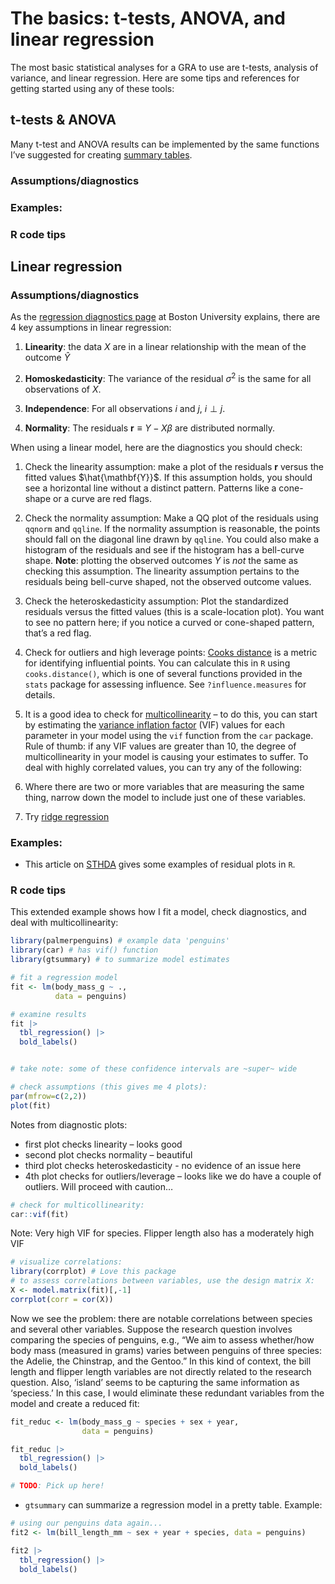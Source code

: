 # The basics: t-tests, ANOVA, and linear regression

The most basic statistical analyses for a GRA to use are t-tests, analysis of variance, and linear regression. Here are some tips and references for getting started using any of these tools: 

## t-tests & ANOVA

Many t-test and ANOVA results can be implemented by the same functions I've suggested for creating [summary tables](#tables). 


### Assumptions/diagnostics 


### Examples: 


### R code tips 

## Linear regression

### Assumptions/diagnostics 

As the [regression diagnostics page](https://sphweb.bumc.bu.edu/otlt/MPH-Modules/BS/R/R5_Correlation-Regression/R5_Correlation-Regression7.html) at Boston University explains, there are 4 key assumptions in linear regression: 

  1. **Linearity**: the data $X$ are in a linear relationship with the mean of the outcome $\hat Y$ 
  
  2. **Homoskedasticity**: The variance of the residual $\sigma^2$ is the same for all observations of $X$. 
  
  3. **Independence**: For all observations $i$ and $j$, $i \perp j$. 
  
  4. **Normality**: The residuals $\textbf{r} \equiv Y - X\beta$ are distributed normally. 


When using a linear model, here are the diagnostics you should check: 

  1. Check the linearity assumption: make a plot of the residuals $\textbf{r}$ versus the fitted values $\hat{\mathbf{Y}}$. If this assumption holds, you should see a horizontal line without a distinct pattern. Patterns like a cone-shape or a curve are red flags.  
  
  2. Check the normality assumption: Make a QQ plot of the residuals using `qqnorm` and `qqline`. If the normality assumption is reasonable, the points should fall on the diagonal line drawn by `qqline`. You could also make a histogram of the residuals and see if the histogram has a bell-curve shape. **Note**: plotting the observed outcomes $Y$ is *not* the same as checking this assumption. The linearity assumption pertains to the residuals being bell-curve shaped, not the observed outcome values. 
  
  3. Check the heteroskedasticity assumption: Plot the standardized residuals versus the fitted values (this is a scale-location plot). You want to see no pattern here; if you notice a curved or cone-shaped pattern, that's a red flag. 
  
  4. Check for outliers and high leverage points: [Cooks distance](https://en.wikipedia.org/wiki/Cook%27s_distance) is a metric for identifying influential points. You can calculate this in `R` using `cooks.distance()`, which is one of several functions provided in the `stats` package for assessing influence. See `?influence.measures` for details. 
  
  5. It is a good idea to check for [multicollinearity](https://en.wikipedia.org/wiki/Multicollinearity) -- to do this, you can start by estimating the [variance inflation factor](https://en.wikipedia.org/wiki/Variance_inflation_factor) (VIF) values for each parameter in your model using the `vif` function from the `car` package. Rule of thumb: if any VIF values are greater than 10, the degree of multicollinearity in your model is causing your estimates to suffer. To deal with highly correlated values, you can try any of the following: 

1. Where there are two or more variables that are measuring the same thing, narrow down the model to include just one of these variables. 
    
2. Try [ridge regression](https://myweb.uiowa.edu/pbreheny/7240/s23/notes/2-02.pdf)
    

### Examples: 

  - This article on [STHDA](http://www.sthda.com/english/articles/39-regression-model-diagnostics/161-linear-regression-assumptions-and-diagnostics-in-r-essentials/) gives some examples of residual plots in `R`. 

### R code tips 

This extended example shows how I fit a model, check diagnostics, and deal with multicollinearity: 

```r
library(palmerpenguins) # example data 'penguins' 
library(car) # has vif() function 
library(gtsummary) # to summarize model estimates 

# fit a regression model 
fit <- lm(body_mass_g ~ .,
          data = penguins) 

# examine results 
fit |> 
  tbl_regression() |> 
  bold_labels()


# take note: some of these confidence intervals are ~super~ wide

```

```r
# check assumptions (this gives me 4 plots): 
par(mfrow=c(2,2))
plot(fit) 

```

Notes from diagnostic plots: 

  - first plot checks linearity -- looks good 
  - second plot checks normality -- beautiful 
  - third plot checks heteroskedasticity - no evidence of an issue here
  - 4th plot checks for outliers/leverage -- looks like we do have a couple of outliers. Will proceed with caution...  


```r
# check for multicollinearity: 
car::vif(fit) 

```

Note: Very high VIF for species. Flipper length also has a moderately high VIF

```r
# visualize correlations: 
library(corrplot) # Love this package 
# to assess correlations between variables, use the design matrix X: 
X <- model.matrix(fit)[,-1]
corrplot(corr = cor(X)) 

```

Now we see the problem: there are notable correlations between species and several other variables. Suppose the research question involves comparing the species of penguins, e.g., "We aim to assess whether/how body mass (measured in grams) varies between penguins of three species: the Adelie, the Chinstrap, and the Gentoo." In this kind of context, the bill length and flipper length variables are not directly related to the research question. Also, 'island' seems to be capturing the same information as 'speciess.' In this case, I would eliminate these redundant variables from the model and create a reduced fit: 

```r
fit_reduc <- lm(body_mass_g ~ species + sex + year, 
                data = penguins)

fit_reduc |> 
  tbl_regression() |> 
  bold_labels()

# TODO: Pick up here! 
```


- `gtsummary` can summarize a regression model in a pretty table. Example: 

```r
# using our penguins data again...
fit2 <- lm(bill_length_mm ~ sex + year + species, data = penguins)

fit2 |> 
  tbl_regression() |> 
  bold_labels()
  
```


